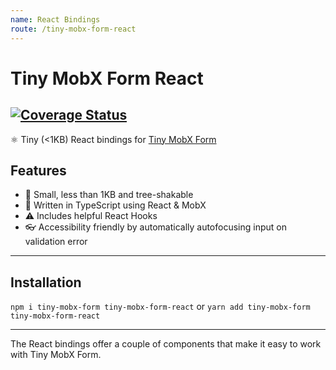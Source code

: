 ```yaml
---
name: React Bindings
route: /tiny-mobx-form-react
---
```



# Tiny MobX Form React
[![Coverage Status](https://coveralls.io/repos/github/dericgw/tiny-mobx-form-react/badge.svg?branch=master)](https://coveralls.io/github/dericgw/tiny-mobx-form-react?branch=master)
---

⚛️ Tiny (<1KB) React bindings for [Tiny MobX Form](https://dericgw.github.io/tiny-mobx-form/)

## Features
- 🚶 Small, less than 1KB and tree-shakable
- 💪 Written in TypeScript using React & MobX
- ⚠️ Includes helpful React Hooks
- 👓 Accessibility friendly by automatically autofocusing input on validation error

---

## Installation
`npm i tiny-mobx-form tiny-mobx-form-react` or `yarn add tiny-mobx-form tiny-mobx-form-react`

---

The React bindings offer a couple of components that make it easy to work with Tiny MobX Form.
